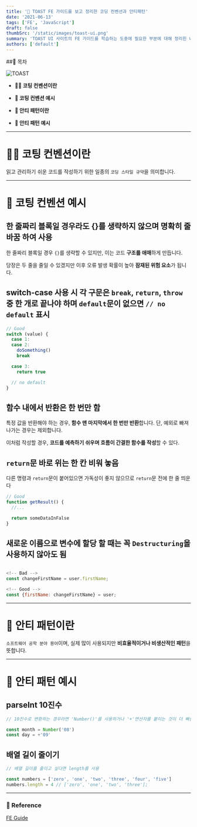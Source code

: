 ```yaml
---
title: '🍞 TOAST FE 가이드를 보고 정리한 코딩 컨벤션과 안티패턴'
date: '2021-06-13'
tags: ['FE', 'JavaScript']
draft: false
thumbSrc: '/static/images/toast-ui.png'
summary: 'TOAST UI 사이트의 FE 가이드를 학습하는 도중에 필요한 부분에 대해 정리힌 내용입니다.'
authors: ['default']
---
```


##📌 목차

![TOAST](/static/images/toast-ui.png)

- **💁🏻 코팅 컨벤션이란**

- **📐 코팅 컨벤션 예시**

- **🤔 안티 패턴이란**

- **👏 안티 패턴 예시**

---

# 💁🏻 코팅 컨벤션이란

읽고 관리하기 쉬운 코드를 작성하기 위한 일종의 `코딩 스타일 규약`을 의미합니다.

---

# 📐 코팅 컨벤션 예시

## 한 줄짜리 블록일 경우라도 {}를 생략하지 않으며 명확히 줄 바꿈 하여 사용

한 줄짜리 블록일 경우 `{}`를 생략할 수 있지만, 이는 코드 **구조를 애매**하게 만듭니다.

당장은 두 줄을 줄일 수 있겠지만 이후 오류 발생 확률이 높아 **잠재된 위험 요소**가 됩니다.

## switch-case 사용 시 각 구문은 `break`, `return`, `throw` 중 한 개로 끝나야 하며 `default`문이 없으면 `// no default` 표시

```javascript
// Good
switch (value) {
  case 1:
  case 2:
    doSomething()
    break

  case 3:
    return true

  // no default
}
```

## 함수 내에서 반환은 한 번만 함

특정 값을 반환해야 하는 경우, **함수 맨 마지막에서 한 번만 반환**합니다. 단, 예외로 빠져나가는 경우는 제외합니다.

이처럼 작성할 경우, **코드를 예측하기 쉬우며 흐름이 간결한 함수를 작성**할 수 있다.

## `return`문 바로 위는 한 칸 비워 놓음

다른 명령과 `return`문이 붙어있으면 가독성이 좋지 않으므로 `return`문 전에 한 줄 띄운다

```javascript
// Good
function getResult() {
  //...

  return someDataInFalse
}
```

## 새로운 이름으로 변수에 할당 할 때는 꼭 `Destructuring`을 사용하지 않아도 됨

```javascript

<!-- Bad -->
const changeFirstName = user.firstName;

<!-- Good -->
const {firstName: changeFirstName} = user;

```

---

# 🤔 안티 패턴이란

`소프트웨어 공학 분야 용어`이며, 실제 많이 사용되지만 **비효율적이거나 비생산적인 패턴**을 뜻합니다.

---

# 👏 안티 패턴 예시

## parseInt 10진수

```javascript
// 10진수로 변환하는 경우라면 'Number()'를 사용하거나 '+'연산자를 붙이는 것이 더 빠름

const month = Number('08')
const day = +'09'
```

## 배열 길이 줄이기

```javascript
// 배열 길이를 줄이고 싶다면 length를 사용

const numbers = ['zero', 'one', 'two', 'three', 'four', 'five']
numbers.length = 4 // ['zero', 'one', 'two', 'three'];
```

---

### 🔗 Reference

[FE Guide](https://ui.toast.com/fe-guide/en)
